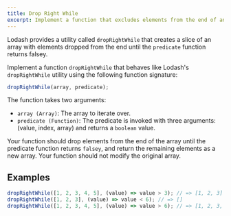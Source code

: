 ```yaml
---
title: Drop Right While
excerpt: Implement a function that excludes elements from the end of an array until the predicate returns false
---
```


Lodash provides a utility called `dropRightWhile` that creates a slice of an array with elements dropped from the end until the `predicate` function returns falsey.

Implement a function `dropRightWhile` that behaves like Lodash's `dropRightWhile` utility using the following function signature:

```js
dropRightWhile(array, predicate);
```

The function takes two arguments:

- `array (Array)`: The array to iterate over.
- `predicate (Function)`: The predicate is invoked with three arguments: (value, index, array) and returns a `boolean` value.

Your function should drop elements from the end of the array until the predicate function returns `falsey`, and return the remaining elements as a new array. Your function should not modify the original array.

## Examples

```js
dropRightWhile([1, 2, 3, 4, 5], (value) => value > 3); // => [1, 2, 3]
dropRightWhile([1, 2, 3], (value) => value < 6); // => []
dropRightWhile([1, 2, 3, 4, 5], (value) => value > 6); // => [1, 2, 3, 4, 5]
```
